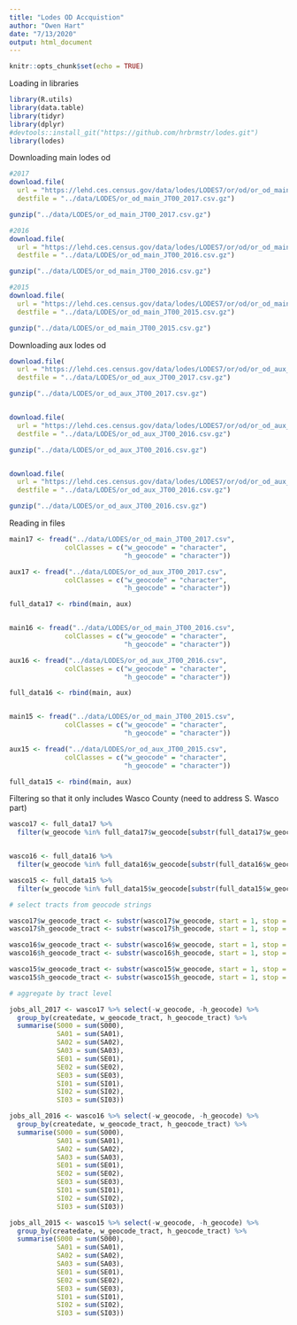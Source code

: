 ```yaml
---
title: "Lodes OD Accquistion"
author: "Owen Hart"
date: "7/13/2020"
output: html_document
---
```


```r
knitr::opts_chunk$set(echo = TRUE)
```

Loading in libraries
```r
library(R.utils)
library(data.table)
library(tidyr)
library(dplyr)
#devtools::install_git("https://github.com/hrbrmstr/lodes.git")
library(lodes)
```

Downloading main lodes od
```r
#2017
download.file(
  url = "https://lehd.ces.census.gov/data/lodes/LODES7/or/od/or_od_main_JT00_2017.csv.gz", 
  destfile = "../data/LODES/or_od_main_JT00_2017.csv.gz")

gunzip("../data/LODES/or_od_main_JT00_2017.csv.gz")

#2016
download.file(
  url = "https://lehd.ces.census.gov/data/lodes/LODES7/or/od/or_od_main_JT00_2016.csv.gz", 
  destfile = "../data/LODES/or_od_main_JT00_2016.csv.gz")

gunzip("../data/LODES/or_od_main_JT00_2016.csv.gz")

#2015
download.file(
  url = "https://lehd.ces.census.gov/data/lodes/LODES7/or/od/or_od_main_JT00_2015.csv.gz", 
  destfile = "../data/LODES/or_od_main_JT00_2015.csv.gz")

gunzip("../data/LODES/or_od_main_JT00_2015.csv.gz")
```

Downloading aux lodes od
```r
download.file(
  url = "https://lehd.ces.census.gov/data/lodes/LODES7/or/od/or_od_aux_JT00_2017.csv.gz", 
  destfile = "../data/LODES/or_od_aux_JT00_2017.csv.gz")

gunzip("../data/LODES/or_od_aux_JT00_2017.csv.gz")


download.file(
  url = "https://lehd.ces.census.gov/data/lodes/LODES7/or/od/or_od_aux_JT00_2016.csv.gz", 
  destfile = "../data/LODES/or_od_aux_JT00_2016.csv.gz")

gunzip("../data/LODES/or_od_aux_JT00_2016.csv.gz")


download.file(
  url = "https://lehd.ces.census.gov/data/lodes/LODES7/or/od/or_od_aux_JT00_2016.csv.gz", 
  destfile = "../data/LODES/or_od_aux_JT00_2016.csv.gz")

gunzip("../data/LODES/or_od_aux_JT00_2016.csv.gz")
```

Reading in files
```r
main17 <- fread("../data/LODES/or_od_main_JT00_2017.csv", 
              colClasses = c("w_geocode" = "character",
                             "h_geocode" = "character"))

aux17 <- fread("../data/LODES/or_od_aux_JT00_2017.csv", 
              colClasses = c("w_geocode" = "character",
                             "h_geocode" = "character"))

full_data17 <- rbind(main, aux)


main16 <- fread("../data/LODES/or_od_main_JT00_2016.csv", 
              colClasses = c("w_geocode" = "character",
                             "h_geocode" = "character"))

aux16 <- fread("../data/LODES/or_od_aux_JT00_2016.csv", 
              colClasses = c("w_geocode" = "character",
                             "h_geocode" = "character"))

full_data16 <- rbind(main, aux)


main15 <- fread("../data/LODES/or_od_main_JT00_2015.csv", 
              colClasses = c("w_geocode" = "character",
                             "h_geocode" = "character"))

aux15 <- fread("../data/LODES/or_od_aux_JT00_2015.csv", 
              colClasses = c("w_geocode" = "character",
                             "h_geocode" = "character"))

full_data15 <- rbind(main, aux)
```

Filtering so that it only includes Wasco County (need to address S. Wasco part)
```r
wasco17 <- full_data17 %>% 
  filter(w_geocode %in% full_data17$w_geocode[substr(full_data17$w_geocode, 1, 5) == "41065"]|h_geocode %in% full_data17$h_geocode[substr(full_data17$h_geocode, 1, 5) == "41065"])


wasco16 <- full_data16 %>% 
  filter(w_geocode %in% full_data16$w_geocode[substr(full_data16$w_geocode, 1, 5) == "41065"]|h_geocode %in% full_data16$h_geocode[substr(full_data16$h_geocode, 1, 5) == "41065"])

wasco15 <- full_data15 %>% 
  filter(w_geocode %in% full_data15$w_geocode[substr(full_data15$w_geocode, 1, 5) == "41065"]|h_geocode %in% full_data15$h_geocode[substr(full_data15$h_geocode, 1, 5) == "41065"])
```

```r
# select tracts from geocode strings

wasco17$w_geocode_tract <- substr(wasco17$w_geocode, start = 1, stop = 11)
wasco17$h_geocode_tract <- substr(wasco17$h_geocode, start = 1, stop = 11)

wasco16$w_geocode_tract <- substr(wasco16$w_geocode, start = 1, stop = 11)
wasco16$h_geocode_tract <- substr(wasco16$h_geocode, start = 1, stop = 11)

wasco15$w_geocode_tract <- substr(wasco15$w_geocode, start = 1, stop = 11)
wasco15$h_geocode_tract <- substr(wasco15$h_geocode, start = 1, stop = 11)

# aggregate by tract level

jobs_all_2017 <- wasco17 %>% select(-w_geocode, -h_geocode) %>%
  group_by(createdate, w_geocode_tract, h_geocode_tract) %>% 
  summarise(S000 = sum(S000), 
            SA01 = sum(SA01), 
            SA02 = sum(SA02), 
            SA03 = sum(SA03), 
            SE01 = sum(SE01), 
            SE02 = sum(SE02), 
            SE03 = sum(SE03), 
            SI01 = sum(SI01), 
            SI02 = sum(SI02), 
            SI03 = sum(SI03))

jobs_all_2016 <- wasco16 %>% select(-w_geocode, -h_geocode) %>%
  group_by(createdate, w_geocode_tract, h_geocode_tract) %>% 
  summarise(S000 = sum(S000), 
            SA01 = sum(SA01), 
            SA02 = sum(SA02), 
            SA03 = sum(SA03), 
            SE01 = sum(SE01), 
            SE02 = sum(SE02), 
            SE03 = sum(SE03), 
            SI01 = sum(SI01), 
            SI02 = sum(SI02), 
            SI03 = sum(SI03))

jobs_all_2015 <- wasco15 %>% select(-w_geocode, -h_geocode) %>%
  group_by(createdate, w_geocode_tract, h_geocode_tract) %>% 
  summarise(S000 = sum(S000), 
            SA01 = sum(SA01), 
            SA02 = sum(SA02), 
            SA03 = sum(SA03), 
            SE01 = sum(SE01), 
            SE02 = sum(SE02), 
            SE03 = sum(SE03), 
            SI01 = sum(SI01), 
            SI02 = sum(SI02), 
            SI03 = sum(SI03))
```

